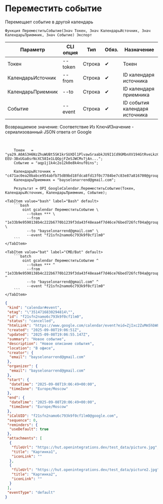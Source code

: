 ﻿---
sidebar_position: 5
description: Переместить событие и другие функции для работы с Google Calendar в Открытом пакете интеграций - бесплатной open-source библиотеке интеграций для 1С:Предприятие 8, OneScript и CLI
keywords: [1C, 1С, 1С:Предприятие, 1С:Предприятие 8.3, API, Интеграция, Сервисы, Обмен, OneScript, CLI, Google Calendar]
---


# Переместить событие
 Перемещает событие в другой календарь



`Функция ПереместитьСобытие(Знач Токен, Знач КалендарьИсточник, Знач КалендарьПриемник, Знач Событие) Экспорт`

  | Параметр | CLI опция | Тип | Обяз. | Назначение |
  |-|-|-|-|-|
  | Токен | --token | Строка | &#x2714; | Токен |
  | КалендарьИсточник | --from | Строка | &#x2714; | ID календаря источника |
  | КалендарьПриемник | --to | Строка | &#x2714; | ID календаря приемника |
  | Событие | --event | Строка | &#x2714; | ID события календаря источника |

  
  Возвращаемое значение:   Соответствие Из КлючИЗначение - сериализованный JSON ответа от Google

<br/>




```bsl title="Пример использования для 1С:Предприятие/OneScript"
    Токен   = "ya29.A0AS3H6NzZhuWUBt5SK1krSUXDl1PlvawSraabkJU9I1Cd9GMbnXV194GtRveLkzC4TFqpg8CjFqwe1CqV-EEU-3BxUGa8srNcXC58Ie1LQOpjFZeSJWCMv7jAn...";
    Событие = "aqp1j1k4c2o12k0e8k4nuf0ins";

    КалендарьИсточник = "c471ac0ea20babce954abfb75d89bd18fdca8fd13f0c7784be7c83e87a816700@group.calendar.google.com";
    КалендарьПриемник = "bayselonarrend@gmail.com";

    Результат = OPI_GoogleCalendar.ПереместитьСобытие(Токен, КалендарьИсточник, КалендарьПриемник, Событие);
```
    

 <Tabs>
  
    <TabItem value="bash" label="Bash" default>
        ```bash
            oint gcalendar ПереместитьСобытие \
              --token *** \
              --from "1e33b9e9590138b4c222b6770b1239f3da43f48eaa4f7d46ce76bed726fcf04a@group.calendar.google.com" \
              --to "bayselonarrend@gmail.com" \
              --event "f21sfn2namo6c793k9f0cf1lm0"
        ```
    </TabItem>
  
    <TabItem value="bat" label="CMD/Bat" default>
        ```batch
            oint gcalendar ПереместитьСобытие ^
              --token *** ^
              --from "1e33b9e9590138b4c222b6770b1239f3da43f48eaa4f7d46ce76bed726fcf04a@group.calendar.google.com" ^
              --to "bayselonarrend@gmail.com" ^
              --event "f21sfn2namo6c793k9f0cf1lm0"
        ```
    </TabItem>
</Tabs>


```json title="Результат"
{
 "kind": "calendar#event",
 "etag": "\"3514716830294814\"",
 "id": "f21sfn2namo6c793k9f0cf1lm0",
 "status": "cancelled",
 "htmlLink": "https://www.google.com/calendar/event?eid=ZjIxc2ZuMm5hbW82Yzc5M2s5ZjBjZjFsbTAgMWUzM2I5ZTk1OTAxMzhiNGMyMjJiNjc3MGIxMjM5ZjNkYTQzZjQ4ZWFhNGY3ZDQ2Y2U3NmJlZDcyNmZjZjA0YUBn",
 "created": "2025-09-08T19:06:51Z",
 "updated": "2025-09-08T19:06:55.147Z",
 "summary": "Новое событие",
 "description": "Новое описание события",
 "location": "В офисе",
 "creator": {
  "email": "bayselonarrend@gmail.com"
 },
 "organizer": {
  "email": "bayselonarrend@gmail.com"
 },
 "start": {
  "dateTime": "2025-09-08T19:06:49+00:00",
  "timeZone": "Europe/Moscow"
 },
 "end": {
  "dateTime": "2025-09-08T20:06:49+00:00",
  "timeZone": "Europe/Moscow"
 },
 "iCalUID": "f21sfn2namo6c793k9f0cf1lm0@google.com",
 "sequence": 0,
 "reminders": {
  "useDefault": true
 },
 "attachments": [
  {
   "fileUrl": "https://hut.openintegrations.dev/test_data/picture.jpg",
   "title": "Картинка1",
   "iconLink": ""
  },
  {
   "fileUrl": "https://hut.openintegrations.dev/test_data/picture2.jpg",
   "title": "Картинка2",
   "iconLink": ""
  }
 ],
 "eventType": "default"
}
```
